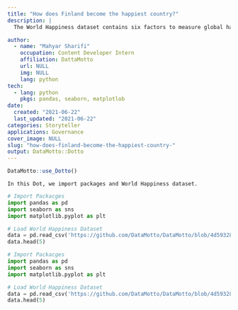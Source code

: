 ```yaml
---
title: "How does Finland become the happiest country?"
description: |
  The World Happiness dataset contains six factors to measure global happiness: life expectancy, economics, social support, absence of corruption, freedom, and generosity. These factors were reported for 166 countries around the world from 2005 to 2020. In this Dotto, we want to find the top five happiest countries then plot the happiness rate for these countries from 2015 to 2019.

author:
  - name: "Mahyar Sharifi"
    occupation: Content Developer Intern
    affiliation: DattaMotto
    url: NULL
    img: NULL
    lang: python
tech:
  - lang: python
    pkgs: pandas, seaborn, matplotlob
date:
  created: "2021-06-22"
  last_updated: "2021-06-22"
categories: Storyteller
applications: Governance
cover_image: NULL
slug: "how-does-finland-become-the-happiest-country-"
output: DataMotto::Dotto
---
```


```r
DataMotto::use_Dotto()
```

<!-- Dot 1, lang: python ------------------------------------------------>

```block
In this Dot, we import packages and World Happiness dataset.
```

```python
# Import Packacges
import pandas as pd
import seaborn as sns
import matplotlib.pyplot as plt

# Load World Happiness Dataset
data = pd.read_csv('https://github.com/DataMotto/DataMotto/blob/4d5932881f01c2b6678bb19644a201d4138f37e0/Dataset/world-happiness-report.csv')
data.head(5)

```

```python
# Import Packacges
import pandas as pd
import seaborn as sns
import matplotlib.pyplot as plt

# Load World Happiness Dataset
data = pd.read_csv('https://github.com/DataMotto/DataMotto/blob/4d5932881f01c2b6678bb19644a201d4138f37e0/Dataset/world-happiness-report.csv')
data.head(5)

```



